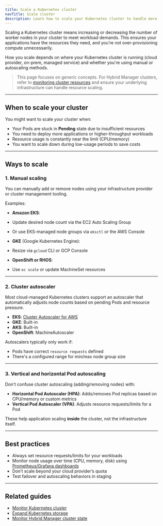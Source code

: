 ```yaml
---
title: Scale a Kubernetes cluster
navTitle: Scale cluster
description: Learn how to scale your Kubernetes cluster to handle more workloads or reduce unused resources.
---
```


Scaling a Kubernetes cluster means increasing or decreasing the number of worker nodes in your cluster to meet workload demands. This ensures your applications have the resources they need, and you’re not over-provisioning compute unnecessarily.

How you scale depends on where your Kubernetes cluster is running (cloud provider, on-prem, managed service) and whether you're using manual or autoscaling methods.

> This page focuses on generic concepts. For Hybrid Manager clusters, refer to [monitoring cluster resources](/portal/kubernetes/learn/how-to/hybrid-manager/monitor-hybrid-manager-cluster-state) and ensure your underlying infrastructure can handle resource scaling.

---

## When to scale your cluster

You might want to scale your cluster when:

- Your Pods are stuck in **Pending** state due to insufficient resources
- You need to deploy more applications or higher-throughput workloads
- Resource usage is constantly near the limit (CPU/memory)
- You want to scale down during low-usage periods to save costs

---

## Ways to scale

### 1. Manual scaling

You can manually add or remove nodes using your infrastructure provider or cluster management tooling.

Examples:

- **Amazon EKS**:
- Update desired node count via the EC2 Auto Scaling Group
- Or use EKS-managed node groups via `eksctl` or the AWS Console

- **GKE** (Google Kubernetes Engine):
- Resize via `gcloud` CLI or GCP Console

- **OpenShift or RHOS**:
- Use `oc scale` or update MachineSet resources

---

### 2. Cluster autoscaler

Most cloud-managed Kubernetes clusters support an autoscaler that automatically adjusts node counts based on pending Pods and resource pressure.

- **EKS**: [Cluster Autoscaler for AWS](https://github.com/kubernetes/autoscaler/tree/master/cluster-autoscaler/cloudprovider/aws)
- **GKE**: Built-in
- **AKS**: Built-in
- **OpenShift**: MachineAutoscaler

Autoscalers typically only work if:

- Pods have correct `resource requests` defined
- There's a configured range for min/max node group size

---

### 3. Vertical and horizontal Pod autoscaling

Don't confuse cluster autoscaling (adding/removing nodes) with:

- **Horizontal Pod Autoscaler (HPA)**: Adds/removes Pod replicas based on CPU/memory or custom metrics
- **Vertical Pod Autoscaler (VPA)**: Adjusts resource requests/limits for a Pod

These help application scaling **inside** the cluster, not the infrastructure itself.

---

## Best practices

- Always set resource requests/limits for your workloads
- Monitor node usage over time (CPU, memory, disk) using [Prometheus/Grafana dashboards](../monitor-kubernetes-cluster)
- Don’t scale beyond your cloud provider’s quota
- Test failover and autoscaling behaviors in staging

---

## Related guides

- [Monitor Kubernetes cluster](../monitor-kubernetes-cluster)
- [Expand Kubernetes storage](./expand-kubernetes-storage)
- [Monitor Hybrid Manager cluster state](/portal/kubernetes/learn/how-to/hybrid-manager/monitor-hybrid-manager-cluster-state)
